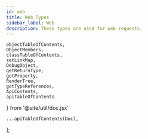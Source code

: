 ```yaml
---
id: web
title: Web Types
sidebar_label: Web
description: These types are used for web requests.
---
```


    objectTableOfContents,
    ObjectMembers,
    classTableOfContents,
    setLinkMap,
    DebugObject,
    getReturnType,
    getProperty,
    RenderTree,
    getTypeReferences,
    ApiContents,
    apiTableOfContents
} from '@site/util/doc.jsx'

    ...apiTableOfContents(Doc),
];

<ApiContents doc={Doc} />